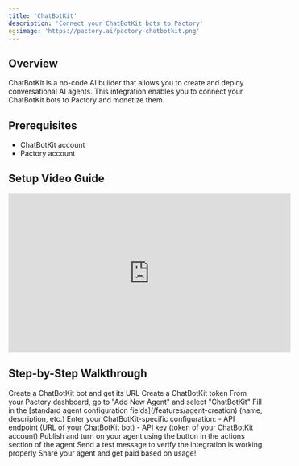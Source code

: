 ```yaml
---
title: 'ChatBotKit'
description: 'Connect your ChatBotKit bots to Pactory'
og:image: 'https://pactory.ai/pactory-chatbotkit.png'
---
```


## Overview

ChatBotKit is a no-code AI builder that allows you to create and deploy conversational AI agents. This integration enables you to connect your ChatBotKit bots to Pactory and monetize them.

## Prerequisites

- ChatBotKit account
- Pactory account

## Setup Video Guide

<iframe
  width="560"
  height="315"
  src="https://www.youtube.com/embed/R2OAUr4te6k?si=68WKF290lU-nrbAz"
  title="ChatBotKit Integration Guide"
  frameborder="0"
  allow="accelerometer; autoplay; clipboard-write; encrypted-media; gyroscope; picture-in-picture"
  allowfullscreen
></iframe>

## Step-by-Step Walkthrough

<Steps>
  <Step title="Create ChatBotKit Bot">
    Create a ChatBotKit bot and get its URL
  </Step> 
  <Step title="Create ChatBotKit Token">
    Create a ChatBotKit token
  </Step> 
  <Step title="Access Integration">
    From your Pactory dashboard, go to "Add New Agent" and select "ChatBotKit"
  </Step>
  <Step title="Configure Basic Settings">
    Fill in the [standard agent configuration fields](/features/agent-creation) (name, description, etc.)
  </Step>
  <Step title="Configure Integration">
    Enter your ChatBotKit-specific configuration:
    - API endpoint (URL of your ChatBotKit bot)
    - API key (token of your ChatBotKit account)
  </Step>
  <Step title="Publish and turn on your agent">
    Publish and turn on your agent using the button in the actions section of the agent
  </Step>
  <Step title="Test Connection">
    Send a test message to verify the integration is working properly
  </Step>
  <Step title="Test Connection">
    Share your agent and get paid based on usage!
  </Step>
</Steps>
